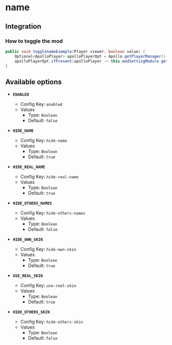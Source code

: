 # name

## Integration

### How to toggle the mod

```java
public void togglenameExample(Player viewer, boolean value) {
    Optional<ApolloPlayer> apolloPlayerOpt = Apollo.getPlayerManager().getPlayer(viewer.getUniqueId());
    apolloPlayerOpt.ifPresent(apolloPlayer -> this.modSettingModule.getOptions().set(apolloPlayer, ModNickHider.ENABLED, value));
}
```

## Available options

- __`ENABLED`__
    - Config Key: `enabled`
    - Values
        - Type: `Boolean`
        - Default: `false`

- __`HIDE_NAME`__
    - Config Key: `hide-name`
    - Values
        - Type: `Boolean`
        - Default: `true`

- __`HIDE_REAL_NAME`__
    - Config Key: `hide-real-name`
    - Values
        - Type: `Boolean`
        - Default: `true`

- __`HIDE_OTHERS_NAMES`__
    - Config Key: `hide-others-names`
    - Values
        - Type: `Boolean`
        - Default: `false`

- __`HIDE_OWN_SKIN`__
    - Config Key: `hide-own-skin`
    - Values
        - Type: `Boolean`
        - Default: `true`

- __`USE_REAL_SKIN`__
    - Config Key: `use-real-skin`
    - Values
        - Type: `Boolean`
        - Default: `true`

- __`HIDE_OTHERS_SKIN`__
    - Config Key: `hide-others-skin`
    - Values
        - Type: `Boolean`
        - Default: `false`

